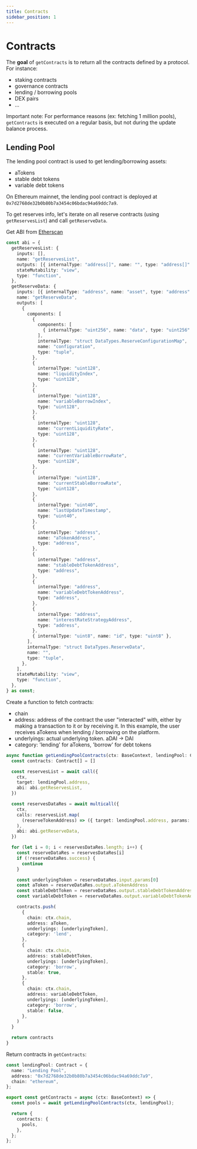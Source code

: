 ```yaml
---
title: Contracts
sidebar_position: 1
---
```


# Contracts

The **goal** of `getContracts` is to return all the contracts defined by a protocol. For instance:

- staking contracts
- governance contracts
- lending / borrowing pools
- DEX pairs
- ...

Important note: For performance reasons (ex: fetching 1 million pools), `getContracts` is executed on a regular basis, but not during the update balance process.

## Lending Pool

The lending pool contract is used to get lending/borrowing assets:

- aTokens
- stable debt tokens
- variable debt tokens

On Ethereum mainnet, the lending pool contract is deployed at `0x7d2768de32b0b80b7a3454c06bdac94a69ddc7a9`.

To get reserves info, let's iterate on all reserve contracts (using `getReservesList`) and call `getReserveData`.

Get ABI from [Etherscan](https://etherscan.io/address/0x7d2768de32b0b80b7a3454c06bdac94a69ddc7a9#code)

```ts title="/src/adapters/aave-v2/ethereum.ts"
const abi = {
  getReservesList: {
    inputs: [],
    name: "getReservesList",
    outputs: [{ internalType: "address[]", name: "", type: "address[]" }],
    stateMutability: "view",
    type: "function",
  },
  getReserveData: {
    inputs: [{ internalType: "address", name: "asset", type: "address" }],
    name: "getReserveData",
    outputs: [
      {
        components: [
          {
            components: [
              { internalType: "uint256", name: "data", type: "uint256" },
            ],
            internalType: "struct DataTypes.ReserveConfigurationMap",
            name: "configuration",
            type: "tuple",
          },
          {
            internalType: "uint128",
            name: "liquidityIndex",
            type: "uint128",
          },
          {
            internalType: "uint128",
            name: "variableBorrowIndex",
            type: "uint128",
          },
          {
            internalType: "uint128",
            name: "currentLiquidityRate",
            type: "uint128",
          },
          {
            internalType: "uint128",
            name: "currentVariableBorrowRate",
            type: "uint128",
          },
          {
            internalType: "uint128",
            name: "currentStableBorrowRate",
            type: "uint128",
          },
          {
            internalType: "uint40",
            name: "lastUpdateTimestamp",
            type: "uint40",
          },
          {
            internalType: "address",
            name: "aTokenAddress",
            type: "address",
          },
          {
            internalType: "address",
            name: "stableDebtTokenAddress",
            type: "address",
          },
          {
            internalType: "address",
            name: "variableDebtTokenAddress",
            type: "address",
          },
          {
            internalType: "address",
            name: "interestRateStrategyAddress",
            type: "address",
          },
          { internalType: "uint8", name: "id", type: "uint8" },
        ],
        internalType: "struct DataTypes.ReserveData",
        name: "",
        type: "tuple",
      },
    ],
    stateMutability: "view",
    type: "function",
  },
} as const;
```

Create a function to fetch contracts:

- chain
- address: address of the contract the user "interacted" with, either by making a transaction to it or by receiving it. In this example, the user receives aTokens when lending / borrowing on the platform.
- underlyings: actual underlying token. aDAI -> DAI
- category: 'lending' for aTokens, 'borrow' for debt tokens

```ts
async function getLendingPoolContracts(ctx: BaseContext, lendingPool: Contract) {
  const contracts: Contract[] = []

  const reservesList = await call({
    ctx,
    target: lendingPool.address,
    abi: abi.getReservesList,
  })

  const reservesDataRes = await multicall({
    ctx,
    calls: reservesList.map(
      (reserveTokenAddress) => ({ target: lendingPool.address, params: [reserveTokenAddress] } as const),
    ),
    abi: abi.getReserveData,
  })

  for (let i = 0; i < reservesDataRes.length; i++) {
    const reserveDataRes = reservesDataRes[i]
    if (!reserveDataRes.success) {
      continue
    }

    const underlyingToken = reserveDataRes.input.params[0]
    const aToken = reserveDataRes.output.aTokenAddress
    const stableDebtToken = reserveDataRes.output.stableDebtTokenAddress
    const variableDebtToken = reserveDataRes.output.variableDebtTokenAddress

    contracts.push(
      {
        chain: ctx.chain,
        address: aToken,
        underlyings: [underlyingToken],
        category: 'lend',
      },
      {
        chain: ctx.chain,
        address: stableDebtToken,
        underlyings: [underlyingToken],
        category: 'borrow',
        stable: true,
      },
      {
        chain: ctx.chain,
        address: variableDebtToken,
        underlyings: [underlyingToken],
        category: 'borrow',
        stable: false,
      },
    )
  }

  return contracts
}
```

Return contracts in `getContracts`:

```ts title="/src/adapters/aave-v2/ethereum.ts"
const lendingPool: Contract = {
  name: "Lending Pool",
  address: "0x7d2768de32b0b80b7a3454c06bdac94a69ddc7a9",
  chain: "ethereum",
};

export const getContracts = async (ctx: BaseContext) => {
  const pools = await getLendingPoolContracts(ctx, lendingPool);

  return {
    contracts: {
      pools,
    },
  };
};
```
